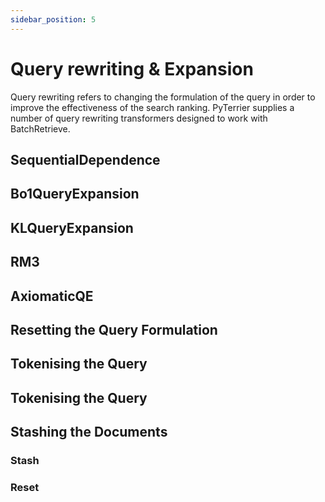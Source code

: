 ```yaml
---
sidebar_position: 5
---
```



# Query rewriting & Expansion

Query rewriting refers to changing the formulation of the query in order to improve the effectiveness of the search ranking. 
PyTerrier supplies a number of query rewriting transformers designed to work with BatchRetrieve.

## SequentialDependence

<InteractiveFeature 
    apiUrl='http://localhost:8080/rewrite/sequential-dependence'
/>

## Bo1QueryExpansion

<InteractiveFeature  
    apiUrl='http://localhost:8080/rewrite/bo1'
/>

## KLQueryExpansion

<InteractiveFeature  
    apiUrl='http://localhost:8080/rewrite/kl'
/>

## RM3

<InteractiveFeature 
    apiUrl='http://localhost:8080/rewrite/rm3'
/>

## AxiomaticQE

<InteractiveFeature 
    apiUrl='http://localhost:8080/rewrite/axiomatic'
/>

## Resetting the Query Formulation

<InteractiveFeature 
    apiUrl='http://localhost:8080/rewrite/reset'
/>

## Tokenising the Query

<InteractiveFeature 
    apiUrl='http://localhost:8080/rewrite/tokenise'
/>

## Tokenising the Query

<InteractiveFeature 
    apiUrl='http://localhost:8080/rewrite/tokenise'
/>

## Stashing the Documents

### Stash
<InteractiveFeature 
    apiUrl='http://localhost:8080/rewrite/stash'
/>
### Reset
<InteractiveFeature 
    apiUrl='http://localhost:8080/rewrite/reset-stash'
/>
